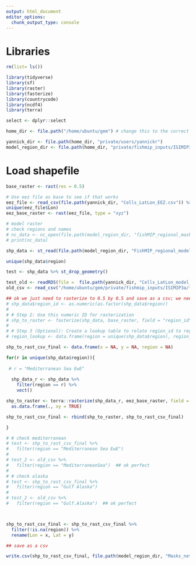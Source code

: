 ```yaml
---
output: html_document
editor_options: 
  chunk_output_type: console
---
```


# Libraries

```r

rm(list= ls())

library(tidyverse)
library(sf)
library(raster)
library(fasterize)
library(countrycode)
library(ncdf4)
library(terra)

select <- dplyr::select

home_dir <- file.path("/home/ubuntu/gem") # change this to the correct home dir... will most likely be /rd/gem

yannick_dir <- file.path(home_dir, "private/users/yannickr")
model_region_dir <- file.path(home_dir, "private/fishmip_inputs/ISIMIP3b/fishmip_regions") # regional shapefile mask from Denisse: https://github.com/Fish-MIP/FishMIP_regions/tree/main/scripts

```

# Load shapefile 

```r

base_raster <- rast(res = 0.5)

# Use eez file as base to see if that works
eez_file <- read_csv(file.path(yannick_dir, "Cells_LatLon_EEZ.csv")) %>% select(Lon, Lat, A_Code)
unique(eez_file$Lon)
eez_base_raster <- rast(eez_file, type = "xyz")

# model raster 
# check regions and names 
# nc_data <- nc_open(file.path(model_region_dir, "fishMIP_regional_mask_ISIMIP3.nc"))
# print(nc_data)

shp_data <- st_read(file.path(model_region_dir, "FishMIP_regional_models/"))

unique(shp_data$region)

test <- shp_data %>% st_drop_geometry()

test_old <- readRDS(file =  file.path(yannick_dir, "Cells_LatLon_model_regions.rds"))
old_csv <- read_csv("/home/ubuntu/gem/private/fishmip_inputs/ISIMIP3a/fishmip_regions/Masks_netcdf_csv/fishMIP_regional_05deg_ISIMIP3a.csv") 

## ok we just need to rasterize to 0.5 by 0.5 and save as a csv; we need to do this by looping through each region, because many regions overlap, so just a single rasterization will not work. 
# shp_data$region_id <- as.numeric(as.factor(shp_data$region))
# 
# # Step 2: Use this numeric ID for rasterization
# shp_to_raster <- fasterize(shp_data, base_raster, field = "region_id")
# 
# # Step 3 (Optional): Create a lookup table to relate region_id to region names
# region_lookup <- data.frame(region = unique(shp_data$region), region_id = unique(shp_data$region_id))

shp_to_rast_csv_final <- data.frame(x = NA, y = NA, region = NA)

for(r in unique(shp_data$region)){
  
 # r = "Mediterranean Sea EwE"
  
  shp_data_r <- shp_data %>% 
    filter(region == r) %>%
    vect()

shp_to_raster <- terra::rasterize(shp_data_r, eez_base_raster, field = "region") %>%
  as.data.frame(., xy = TRUE)

shp_to_rast_csv_final <- rbind(shp_to_raster, shp_to_rast_csv_final)

}

# # check mediterranean
# test <- shp_to_rast_csv_final %>%
#   filter(region == "Mediterranean Sea EwE")
# 
# test_2 <- old_csv %>%
#   filter(region == "MediterraneanSea")  ## ok perfect
# 
# # check alaska 
# test <- shp_to_rast_csv_final %>%
#   filter(region == "Gulf Alaska")
# 
# test_2 <- old_csv %>%
#   filter(region == "Gulf.Alaska")  ## ok perfect



shp_to_rast_csv_final <- shp_to_rast_csv_final %>%
  filter(!is.na(region)) %>%
  rename(Lon = x, Lat = y)

## save as a csv 

write.csv(shp_to_rast_csv_final, file.path(model_region_dir, "Masks_netcdf_csv/fishMIP_regional_05deg_ISIMIP3b.csv"), row.names = FALSE)


```
